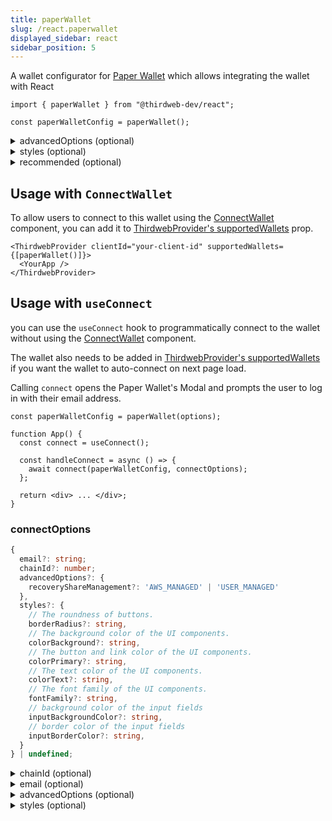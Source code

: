 ```yaml
---
title: paperWallet
slug: /react.paperwallet
displayed_sidebar: react
sidebar_position: 5
---
```



A wallet configurator for [Paper Wallet](/wallet/paper) which allows integrating the wallet with React

```tsx
import { paperWallet } from "@thirdweb-dev/react";

const paperWalletConfig = paperWallet();
```

<CustomizeWalletConfigurator
  config="paperWalletConfig"
  configurator="paperWallet"
  connectUI="PaperWalletConnectUI"
  selectUI="PaperWalletSelectUI"
/>

<details>
  <summary>advancedOptions (optional)</summary>
  <div>

Advanced options for Paper SDK.

```ts
advancedOptions: {
  recoveryShareManagement?: 'AWS_MANAGED' | 'USER_MANAGED'
}
```

`recoveryShareManagement` indicates who should be in charge of managing the user's recovery share. Choosing `"AWS_MANAGED"` is the easiest to get started and is generally what we recommend. For more information, see [managing the user's recovery share](https://docs.withpaper.com/reference/managing-the-users-recovery-share)

</div>
</details>

<details>
  <summary>styles (optional)</summary>
  <div>

customize the UI component of Paper SDK.

```ts
styles: {
  // The roundness of buttons.
  borderRadius?: string,
  // The background color of the UI components.
  colorBackground?: string,
  // The button and link color of the UI components.
  colorPrimary?: string,
  // The text color of the UI components.
  colorText?: string,
  // The font family of the UI components.
  fontFamily?: string,
  // background color of the input fields
  inputBackgroundColor?: string,
  // border color of the input fields
  inputBorderColor?: string,
}
```

</div>
</details>

<details>
  <summary>recommended (optional) </summary>
  <div>

Show this wallet as "recommended" in the [ConnectWallet Modal](/react/react.connectwallet).

```ts
paperWallet({
  // highlight-start
  recommended: true,
  // highlight-end
});
```

</div>
</details>

## Usage with `ConnectWallet`

To allow users to connect to this wallet using the [ConnectWallet](/react/react.connectwallet) component, you can add it to [ThirdwebProvider's supportedWallets](/react/react.thirdwebprovider#supportedwallets-optional) prop.

```tsx
<ThirdwebProvider clientId="your-client-id" supportedWallets={[paperWallet()]}>
  <YourApp />
</ThirdwebProvider>
```

## Usage with `useConnect`

you can use the `useConnect` hook to programmatically connect to the wallet without using the [ConnectWallet](/react/react.connectwallet) component.

The wallet also needs to be added in [ThirdwebProvider's supportedWallets](/react/react.thirdwebprovider#supportedwallets-optional) if you want the wallet to auto-connect on next page load.

Calling `connect` opens the Paper Wallet's Modal and prompts the user to log in with their email address.

```tsx
const paperWalletConfig = paperWallet(options);

function App() {
  const connect = useConnect();

  const handleConnect = async () => {
    await connect(paperWalletConfig, connectOptions);
  };

  return <div> ... </div>;
}
```

### connectOptions

```ts
{
  email?: string;
  chainId?: number;
  advancedOptions?: {
    recoveryShareManagement?: 'AWS_MANAGED' | 'USER_MANAGED'
  },
  styles?: {
    // The roundness of buttons.
    borderRadius?: string,
    // The background color of the UI components.
    colorBackground?: string,
    // The button and link color of the UI components.
    colorPrimary?: string,
    // The text color of the UI components.
    colorText?: string,
    // The font family of the UI components.
    fontFamily?: string,
    // background color of the input fields
    inputBackgroundColor?: string,
    // border color of the input fields
    inputBorderColor?: string,
  }
} | undefined;
```

<details>
  <summary>chainId (optional)</summary>
<div>

If `chainId` is provided, wallet will be connected to network with given `chainId`, else wallet will be connected to Ethereum mainnet by default.

`Chain` object corresponding to this chainId from [@thirdweb-dev/chains](https://www.npmjs.com/package/@thirdweb-dev/chains) package must be specified in [ThirdwebProvider's supportedChains](/react/react.thirdwebprovider#supportedchains-optional) prop as shown below

```tsx
import { Polygon } from "@thirdweb-dev/chains";
import { ThirdwebProvider } from "@thirdweb-dev/react";

export function YourApp() {
  return (
    <ThirdwebProvider supportedChains={[Polygon]} clientId="your-client-id">
      <App />
    </ThirdwebProvider>
  );
}
```

</div>
</details>

<details>
  <summary>email (optional)</summary>
<div>

If `email` is not provided, the user will be prompted to enter their email address or sign in with a Google account. Once the user enters the email address or signs in with a Google account, an OTP will be sent to the user's email address. Once the user enters the OTP, the wallet will be connected.

If the `email` is provided, the user will be directly shown the OTP screen, the user will not be prompted to enter their email.

</div>
</details>

<details>
  <summary>advancedOptions (optional)</summary>
  <div>

Advanced options for Paper SDK.

```ts
advancedOptions: {
  recoveryShareManagement?: 'AWS_MANAGED' | 'USER_MANAGED'
}
```

`recoveryShareManagement` indicates who should be in charge of managing the user's recovery share. Choosing `"AWS_MANAGED"` is the easiest to get started and is generally what we recommend. For more information, see [managing the user's recovery share](https://docs.withpaper.com/reference/managing-the-users-recovery-share)

</div>
</details>

<details>
  <summary>styles (optional)</summary>
  <div>

customize the UI component of Paper SDK.

```ts
styles: {
  // The roundness of buttons.
  borderRadius?: string,
  // The background color of the UI components.
  colorBackground?: string,
  // The button and link color of the UI components.
  colorPrimary?: string,
  // The text color of the UI components.
  colorText?: string,
  // The font family of the UI components.
  fontFamily?: string,
  // background color of the input fields
  inputBackgroundColor?: string,
  // border color of the input fields
  inputBorderColor?: string,
}
```

</div>
</details>
